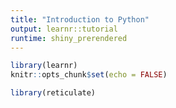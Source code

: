 ```yaml
---
title: "Introduction to Python"
output: learnr::tutorial
runtime: shiny_prerendered
---
```


```r
library(learnr)
knitr::opts_chunk$set(echo = FALSE)
```



```R
library(reticulate)

```

